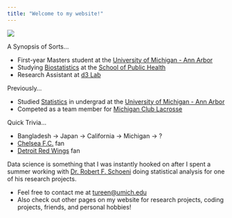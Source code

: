 ```yaml
---
title: "Welcome to my website!"
---
```


![](Tahmeed-Tureen.png)

A Synopsis of Sorts...


- First-year Masters student at the [University of Michigan - Ann Arbor](https://www.umich.edu/)
- Studying [Biostatistics](https://sph.umich.edu/biostat/) at the [School of Public Health](https://sph.umich.edu/)
- Research Assistant at [d3 Lab](http://d3lab-isr.com/)



Previously...


- Studied [Statistics](https://lsa.umich.edu/stats) in undergrad at the [University of Michigan - Ann Arbor](https://www.umich.edu/)
- Competed as a team member for [Michigan Club Lacrosse](https://www.michiganclublacrosse.com/)


Quick Trivia...


- Bangladesh -> Japan -> California -> Michigan -> ?
- [Chelsea F.C.](https://www.chelseafc.com/en) fan
- [Detroit Red Wings](https://www.nhl.com/redwings) fan


Data science is something that I was instantly hooked on after I spent a summer working with [Dr. Robert F. Schoeni](https://www.psc.isr.umich.edu/people/profile/356/Robert_F_Schoeni) doing statistical analysis for one of his research projects.

- Feel free to contact me at [tureen@umich.edu]()
- Also check out other pages on my website for research projects, coding projects, friends, and personal hobbies!

&nbsp;
&nbsp;
&nbsp;
&nbsp;
&nbsp;
&nbsp;
&nbsp;
&nbsp;